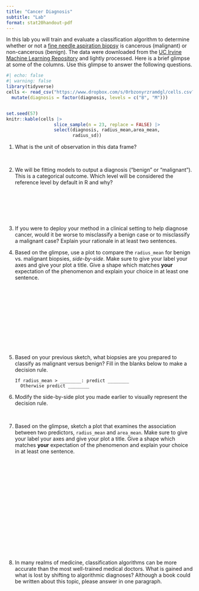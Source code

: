 ```yaml
---
title: "Cancer Diagnosis"
subtitle: "Lab"
format: stat20handout-pdf
---
```


In this lab you will train and evaluate a classification algorithm to determine whether or not a [fine needle aspiration biopsy](https://en.wikipedia.org/wiki/Fine-needle_aspiration) is cancerous (malignant) or non-cancerous (benign). The data were downloaded from the [UC Irvine Machine Learning Repository](https://archive.ics.uci.edu/ml/datasets/Breast+Cancer+Wisconsin+%28Diagnostic%29) and lightly processed. Here is a brief glimpse at some of the columns. Use this glimpse to answer the following questions. 

```r
#| echo: false
#| warning: false
library(tidyverse)
cells <- read_csv("https://www.dropbox.com/s/0rbzonyrzramdgl/cells.csv?dl=1") %>%
  mutate(diagnosis = factor(diagnosis, levels = c("B", "M")))


set.seed(57)
knitr::kable(cells |>
                  slice_sample(n = 23, replace = FALSE) |>
                  select(diagnosis, radius_mean,area_mean,
                         radius_sd))
```


@.  What is the unit of observation in this data frame?

\

@. We will be fitting models to output a diagnosis ("benign" or "malignant"). This is a categorical outcome. Which level will be considered the reference level by default in R and why?

\

\

\

@.  If you were to deploy your method in a clinical setting to help diagnose cancer, would it be worse to misclassify a benign case or to misclassify a malignant case? Explain your rationale in at least two sentences.

\newpage


@.  Based on the glimpse, use a plot to compare the `radius_mean` for benign vs. malignant biopsies, *side-by-side*. Make sure to give your label your axes and give your plot a title. Give a shape which matches **your** expectation of the phenomenon and explain your choice in at least one sentence.


\
\
\
\
\
\
\
\
\
\

@.  Based on your previous sketch, what biopsies are you prepared to classify as malignant versus benign? Fill in the blanks below to make a decision rule. 

    ```
If radius_mean > ________: predict ________
  Otherwise predict ________
    ```

@. Modify the side-by-side plot you made earlier to visually represent the decision rule. 

\




@. Based on the glimpse, sketch a plot that examines the association between two predictors, `radius_mean` and `area_mean`. Make sure to give your label your axes and give your plot a title. Give a shape which matches **your** expectation of the phenomenon and explain your choice in at least one sentence.


\
\
\
\
\
\
\
\
\
\
\
\
\
\
\



<!---
@. Based on the glimpse, sketch a single plot that examines the association between `radius_mean` and `radius_sd` separately for each diagnosis (hint: there should be *three* variables depicted on your plot). Give a shape which matches **your** expectation of the phenomenon and explain your choice in at least one sentence. Do you think the relationship between `radius_mean` and `area_mean` will be different for each diagnosis, and why? Explain in at least once sentence.

\

\

\

\

\

\
--->

@. In many realms of medicine, classification algorithms can be more accurate than the most well-trained medical doctors. What is gained and what is lost by shifting to algorithmic diagnoses? Although a book could be written about this topic, please answer in one paragraph.

\

\

\






